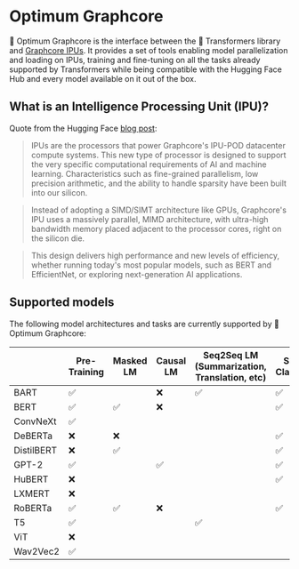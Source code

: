 <!---
Copyright 2022 The HuggingFace Team. All rights reserved.

Licensed under the Apache License, Version 2.0 (the "License");
you may not use this file except in compliance with the License.
You may obtain a copy of the License at

    http://www.apache.org/licenses/LICENSE-2.0

Unless required by applicable law or agreed to in writing, software
distributed under the License is distributed on an "AS IS" BASIS,
WITHOUT WARRANTIES OR CONDITIONS OF ANY KIND, either express or implied.
See the License for the specific language governing permissions and
limitations under the License.
-->


# Optimum Graphcore

🤗 Optimum Graphcore is the interface between the 🤗 Transformers library and [Graphcore IPUs](https://www.graphcore.ai/products/ipu). It provides a set of tools enabling model parallelization and loading on IPUs, training and fine-tuning on all the tasks already supported by Transformers while being compatible with the Hugging Face Hub and every model available on it out of the box.

## What is an Intelligence Processing Unit (IPU)?

Quote from the Hugging Face [blog post](https://huggingface.co/blog/graphcore#what-is-an-intelligence-processing-unit):

> IPUs are the processors that power Graphcore's IPU-POD datacenter compute systems. This new type of processor is designed to support the very specific computational requirements of AI and machine learning. Characteristics such as fine-grained parallelism, low precision arithmetic, and the ability to handle sparsity have been built into our silicon.

> Instead of adopting a SIMD/SIMT architecture like GPUs, Graphcore's IPU uses a massively parallel, MIMD architecture, with ultra-high bandwidth memory placed adjacent to the processor cores, right on the silicon die.

> This design delivers high performance and new levels of efficiency, whether running today's most popular models, such as BERT and EfficientNet, or exploring next-generation AI applications.

## Supported models

The following model architectures and tasks are currently supported by 🤗 Optimum Graphcore:

|            | Pre-Training | Masked LM | Causal LM | Seq2Seq LM (Summarization, Translation, etc) | Sequence Classification | Token Classification | Question Answering | Multiple Choice | Image Classification |
|------------|--------------|-----------|-----------|----------------------------------------------|-------------------------|----------------------|--------------------|-----------------|----------------------|
| BART       | ✅            |           | ❌         | ✅                                            | ✅                       |                      | ❌                  |                 |                      |
| BERT       | ✅            | ✅         | ❌         |                                              | ✅                       | ✅                    | ✅                  | ✅               |                      |
| ConvNeXt   | ✅            |           |           |                                              |                         |                      |                    |                 | ✅                    |
| DeBERTa    | ❌            | ❌         |           |                                              | ✅                       | ✅                    | ✅                  |                 |                      |
| DistilBERT | ❌            | ✅         |           |                                              | ✅                       | ✅                    | ✅                  | ✅               |                      |
| GPT-2      | ✅            |           | ✅         |                                              | ✅                       | ✅                    |                    |                 |                      |
| HuBERT     | ❌            |           |           |                                              | ✅                       |                      |                    |                 |                      |
| LXMERT     | ❌            |           |           |                                              |                         |                      | ✅                  |                 |                      |
| RoBERTa    | ✅            | ✅         | ❌         |                                              | ✅                       | ✅                    | ✅                  | ✅               |                      |
| T5         | ✅            |           |           | ✅                                            |                         |                      |                    |                 |                      |
| ViT        | ❌            |           |           |                                              |                         |                      |                    |                 | ✅                    |
| Wav2Vec2   | ✅            |           |           |                                              |                         |                      |                    |                 |                      |
